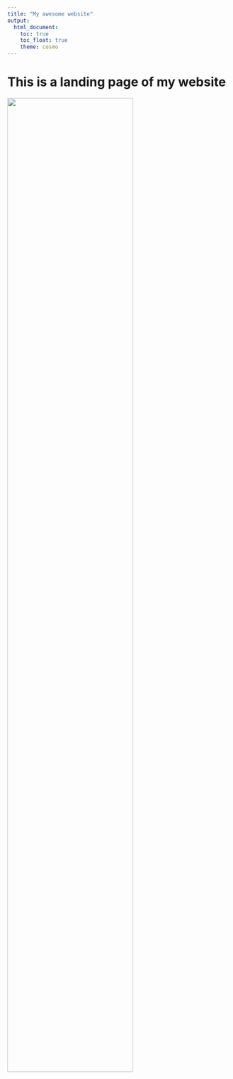 ```yaml
---
title: "My awesome website"
output: 
  html_document:
    toc: true
    toc_float: true
    theme: cosmo
---
```


# This is a landing page of my website

<img src="images/IMG_2058.jpg" style="width:75%">
